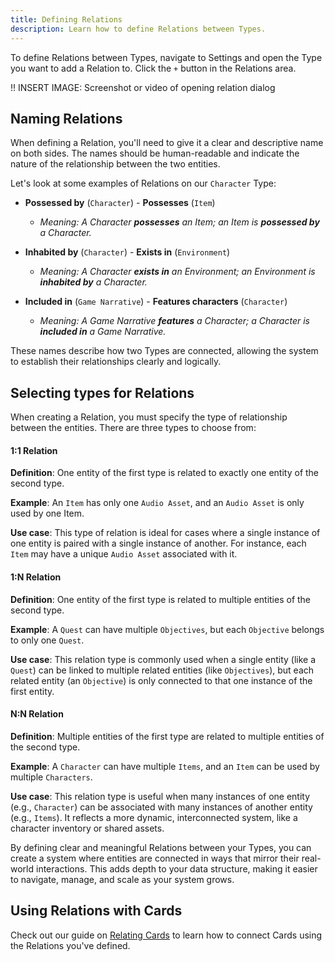 ```yaml
---
title: Defining Relations
description: Learn how to define Relations between Types.
---
```


To define Relations between Types, navigate to Settings and open the Type you want to add a Relation to. Click the `+` button in the Relations area.

!! INSERT IMAGE: Screenshot or video of opening relation dialog

## Naming Relations

When defining a Relation, you'll need to give it a clear and descriptive name on both sides. The names should be human-readable and indicate the nature of the relationship between the two entities.

Let's look at some examples of Relations on our `Character` Type:

* **Possessed by** (`Character`) - **Possesses** (`Item`)
  * *Meaning: A Character **possesses** an Item; an Item is **possessed by** a Character.*
 
 
* **Inhabited by** (`Character`) - **Exists in** (`Environment`)
  * *Meaning: A Character **exists in** an Environment; an Environment is **inhabited by** a Character.*
 
   
* **Included in** (`Game Narrative`) - **Features characters** (`Character`)
  * *Meaning: A Game Narrative **features** a Character; a Character is **included in** a Game Narrative.*

These names describe how two Types are connected, allowing the system to establish their relationships clearly and logically.

## Selecting types for Relations

When creating a Relation, you must specify the type of relationship between the entities. There are three types to choose from:

#### 1:1 Relation
**Definition**: One entity of the first type is related to exactly one entity of the second type.

**Example**: An `Item` has only one `Audio Asset`, and an `Audio Asset` is only used by one Item.

**Use case**: This type of relation is ideal for cases where a single instance of one entity is paired with a single instance of another. For instance, each `Item` may have a unique `Audio Asset` associated with it.

#### 1:N Relation
**Definition**: One entity of the first type is related to multiple entities of the second type.

**Example**: A `Quest` can have multiple `Objectives`, but each `Objective` belongs to only one `Quest`.

**Use case**: This relation type is commonly used when a single entity (like a `Quest`) can be linked to multiple related entities (like `Objectives`), but each related entity (an `Objective`) is only connected to that one instance of the first entity.

#### N:N Relation

**Definition**: Multiple entities of the first type are related to multiple entities of the second type.

**Example**: A `Character` can have multiple `Items`, and an `Item` can be used by multiple `Characters`.

**Use case**: This relation type is useful when many instances of one entity (e.g., `Character`) can be associated with many instances of another entity (e.g., `Items`). It reflects a more dynamic, interconnected system, like a character inventory or shared assets.

By defining clear and meaningful Relations between your Types, you can create a system where entities are connected in ways that mirror their real-world interactions. This adds depth to your data structure, making it easier to navigate, manage, and scale as your system grows.

## Using Relations with Cards

Check out our guide on [Relating Cards](/cards/relations/relating-cards) to learn how to connect Cards using the Relations you've defined.